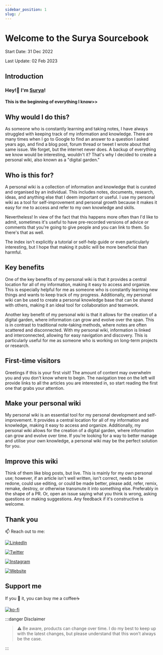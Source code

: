 ```yaml
---
sidebar_position: 1
slug: /
---
```

# Welcome to the Surya Sourcebook
Start Date: 31 Dec 2022

Last Update: 02 Feb 2023


## Introduction

### Hey!👋 I'm [Surya](https://suryaraj.me)!

#### This is the beginning of everything I know>>

## Why would I do this?

As someone who is constantly learning and taking notes, I have always struggled with keeping track of my information and knowledge. There are many times when I go to Google to find an answer to a question I asked years ago, and find a blog post, forum thread or tweet I wrote about that same issue. We forget, but the internet never does. A backup of everything we know would be interesting, wouldn't it? That's why I decided to create a personal wiki, also known as a "digital garden."

## Who is this for?

A personal wiki is a collection of information and knowledge that is curated and organised by an individual. This includes notes, documents, research, ideas, and anything else that I deem important or useful. I use my personal wiki as a tool for self-improvement and personal growth because it makes it easy for me to access and refer to my own knowledge and skills.

Nevertheless! In view of the fact that this happens more often than I'd like to admit, sometimes it's useful to have pre-recorded versions of advice or comments that you're going to give people and you can link to them. So there's that as well.

The index isn't explicitly a tutorial or self-help guide or even particularly interesting, but I hope that making it public will be more beneficial than harmful.

## Key benefits

One of the key benefits of my personal wiki is that it provides a central location for all of my information, making it easy to access and organize. This is especially helpful for me as someone who is constantly learning new things and wants to keep track of my progress. Additionally, my personal wiki can be used to create a personal knowledge base that can be shared with others, making it an ideal tool for collaboration and teamwork. 

Another key benefit of my personal wiki is that it allows for the creation of a digital garden, where information can grow and evolve over the span. This is in contrast to traditional note-taking methods, where notes are often scattered and disconnected. With my personal wiki, information is linked and interconnected, allowing for easy navigation and discovery. This is particularly useful for me as someone who is working on long-term projects or research. 

## First-time visitors

Greetings if this is your first visit! The amount of content may overwhelm you and you don't know where to begin. The navigation tree on the left will provide links to all the articles you are interested in, so start reading the first one that grabs your attention.

## Make your personal wiki

My personal wiki is an essential tool for my personal development and self-improvement. It provides a central location for all of my information and knowledge, making it easy to access and organize. Additionally, my personal wiki allows for the creation of a digital garden, where information can grow and evolve over time. If you're looking for a way to better manage and utilise your own knowledge, a personal wiki may be the perfect solution for you. 

## Improve this wiki

Think of them like blog posts, but live. This is mainly for my own personal use; however, if an article isn't well written, isn't correct, needs to be redone, could use editing, or could be made better, please add, refer, remix, remake, destroy, or otherwise transmute it into something else. Preferably in the shape of a PR. Or, open an issue saying what you think is wrong, asking questions or making suggestions. Any feedback if it's constructive is welcome.

## Thank you

📫 Reach out to me:

<p>

<a href="https://www.linkedin.com/in/suryakantamangaraj/" target="_blank"><img alt="LinkedIn" src="https://img.shields.io/badge/linkedin-%230077B5.svg?&style=for-the-badge&logo=linkedin&logoColor=white" /></a>

<a href="https://twitter.com/_suryaraj_" target="_blank"><img alt="Twitter" src="https://img.shields.io/badge/twitter-%231DA1F2.svg?&style=for-the-badge&logo=twitter&logoColor=white" /></a>

<a href="https://www.instagram.com/suryaraj.me/"><img alt="Instagram" src="https://img.shields.io/badge/Instagram-%2312100E.svg?&style=for-the-badge&logo=Instagram&logoColor=white" /></a>

<a href="https://suryaraj.me"><img alt="Website" src="https://img.shields.io/badge/Website-FF4500.svg?&style=for-the-badge&logo=Google%20Chrome&logoColor=white" /></a>

</p>

## Support me

If you 🤍 it, you can buy me a coffee☕

[![ko-fi](https://ko-fi.com/img/githubbutton_sm.svg)](https://ko-fi.com/M4M7I1G2H)

:::danger Disclaimer

> :warning: Be aware, products can change over time. I do my best to keep up with the latest changes, but please understand that this won’t always be the case.

:::